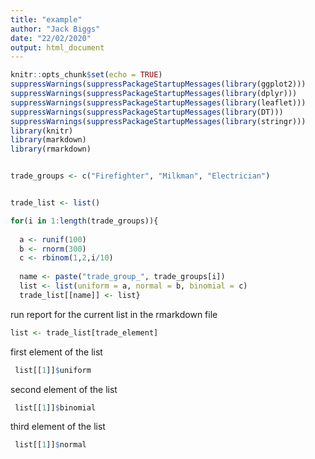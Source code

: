 ```yaml
---
title: "example"
author: "Jack Biggs"
date: "22/02/2020"
output: html_document
---
```


```r
knitr::opts_chunk$set(echo = TRUE)
suppressWarnings(suppressPackageStartupMessages(library(ggplot2)))
suppressWarnings(suppressPackageStartupMessages(library(dplyr)))
suppressWarnings(suppressPackageStartupMessages(library(leaflet)))
suppressWarnings(suppressPackageStartupMessages(library(DT)))
suppressWarnings(suppressPackageStartupMessages(library(stringr)))
library(knitr)
library(markdown)
library(rmarkdown)


trade_groups <- c("Firefighter", "Milkman", "Electrician")


trade_list <- list()

for(i in 1:length(trade_groups)){ 
  
  a <- runif(100)
  b <- rnorm(300)
  c <- rbinom(1,2,i/10)
  
  name <- paste("trade_group_", trade_groups[i])
  list <- list(uniform = a, normal = b, binomial = c)
  trade_list[[name]] <- list}
```


run report for  the current list in the rmarkdown file 

```r
list <- trade_list[trade_element]
```




first element of the list

```r
 list[[1]]$uniform

```


second element of the list 

```r
 list[[1]]$binomial

```

third element of the list 

```r
 list[[1]]$normal

```






